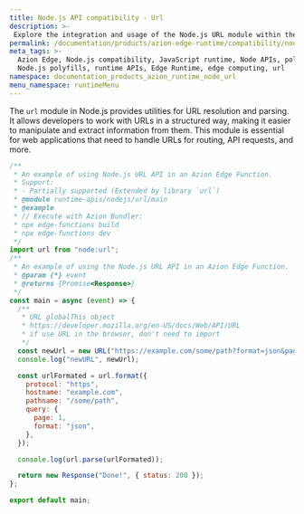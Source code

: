 ```yaml
---
title: Node.js API compatibility - Url
description: >-
 Explore the integration and usage of the Node.js URL module within the Azion Runtime. The URL module provides utilities to parse and format URLs, manage query strings, and ensure correct URL manipulation.
permalink: /documentation/products/azion-edge-runtime/compatibility/node/url/
meta_tags: >-
  Azion Edge, Node.js compatibility, JavaScript runtime, Node APIs, polyfills,
  Node.js polyfills, runtime APIs, Edge Runtime, edge computing, url
namespace: documentation_products_azion_runtime_node_url
menu_namespace: runtimeMenu
---
```


The `url` module in Node.js provides utilities for URL resolution and parsing. It allows developers to work with URLs in a structured way, making it easier to manipulate and extract information from them. This module is essential for web applications that need to handle URLs for routing, API requests, and more.

```javascript
/**
 * An example of using Node.js URL API in an Azion Edge Function.
 * Support:
 * - Partially supported (Extended by library `url`)
 * @module runtime-apis/nodejs/url/main
 * @example
 * // Execute with Azion Bundler:
 * npx edge-functions build
 * npx edge-functions dev
 */
import url from "node:url";
/**
 * An example of using the Node.js URL API in an Azion Edge Function.
 * @param {*} event
 * @returns {Promise<Response>}
 */
const main = async (event) => {
  /**
   * URL globalThis object
   * https://developer.mozilla.org/en-US/docs/Web/API/URL
   * if use URL in the browser, don't need to import
   */
  const newUrl = new URL("https://example.com/some/path?format=json&page=1");
  console.log("newURL", newUrl);

  const urlFormated = url.format({
    protocol: "https",
    hostname: "example.com",
    pathname: "/some/path",
    query: {
      page: 1,
      format: "json",
    },
  });

  console.log(url.parse(urlFormated));

  return new Response("Done!", { status: 200 });
};

export default main;
```